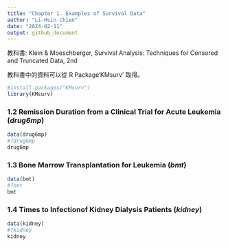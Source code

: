 ```yaml
---
title: "Chapter 1. Examples of Survival Data"
author: "Li-Hsin Chien"
date: "2024-02-11"
output: github_document
---
```


教科書: Klein & Moeschberger, Survival Analysis: Techniques for Censored and Truncated Data, 2nd 

教科書中的資料可以從 R Package‘KMsurv’ 取得。 

```r
#install.packages("KMsurv")
library(KMsurv)
```

### 1.2 Remission Duration from a Clinical Trial for Acute Leukemia (*drug6mp*)

```r
data(drug6mp)
#?drug6mp
drug6mp
```

### 1.3 Bone Marrow Transplantation for Leukemia (*bmt*)

```r
data(bmt)
#?bmt
bmt
```

### 1.4 Times to Infectionof Kidney Dialysis Patients (*kidney*)

```r
data(kidney)
#?kidney
kidney
```


